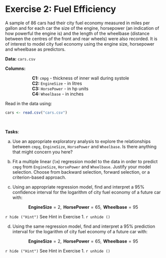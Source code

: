 # Exercise 2: Fuel Efficiency

A sample of 86 cars had their city fuel economy measured in miles per gallon and for each car
the size of the engine, horsepower (an indication of how powerful the engine is) and the length
of the wheelbase (distance between the centres of the front and rear wheels) were also recorded.
It is of interest to model city fuel economy using the engine size, horsepower and wheelbase as
predictors.

**Data:** `cars.csv`

**Columns:**

|                       **C1:** `cmpg` - thickness of inner wall during systole

|                       **C2:** `EngineSize` - in litres

|                       **C3:** `HorsePower` - in hp units

|                       **C4:** `Wheelbase` - in inches


Read in the data using: 

```r
cars <- read.csv("cars.csv")
```

<br>

**Tasks**:


(a) Use an appropriate exploratory analysis to explore the relationships between `cmpg`, `EngineSize`, `HorsePower` and `Wheelbase`. Is there anything that might concern you here?

(b) Fit a multiple linear (`lm`) regression model to the data in order to predict `cmpg` from `EngineSize`, `HorsePower` and `Wheelbase`. Justify your model selection. Choose from backward selection, forward selection, or a criterion-based approach. 

(c) Using an appropriate regression model, find and interpret a 95% confidence interval for the logarithm of city fuel economy of a future car with:

<p align = "center">
$\textbf{ EngineSize} = 2, \textbf{ HorsePower} = 65, \textbf{ Wheelbase} = 95$
</p>

`r hide ("Hint")`
See Hint in Exercise 1.
`r unhide ()`

(d) Using the same regression model, find and interpret a 95% prediction interval for the logarithm of
city fuel economy of a future car with:

<p align = "center">
$\textbf{ EngineSize} = 2, \textbf{ HorsePower} = 65, \textbf{ Wheelbase} = 95$
</p>

`r hide ("Hint")`
See Hint in Exercise 1.
`r unhide ()`

